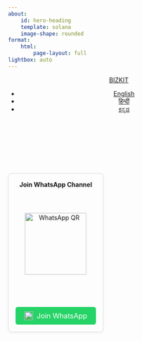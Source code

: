 ```yaml
---
about:
    id: hero-heading
    template: solana
    image-shape: rounded
format:
    html:
        page-layout: full
lightbox: auto
---
```


```{=html}
<style>
@import url('https://fonts.googleapis.com/css2?family=Noto+Sans+Devanagari:wght@400;700&display=swap');
@import url('https://fonts.googleapis.com/css2?family=Noto+Sans+Kannada:wght@400;700&display=swap');

/* Hindi Font */
.hi-font {
  font-family: 'Noto Sans Devanagari', sans-serif;
  font-size: 19px;
  line-height: 1.6;
}

/* Kannada Font */
.kn-font {
  font-family: 'Noto Sans Kannada', sans-serif;
  font-size: 19px;
  line-height: 1.6;
}

/* Tamil Font */
.ta-font {
  font-family: 'Catamaran', sans-serif;
  font-size: 17px;
  line-height: 1.6;
}

/* Telugu Font */
.te-font {
  font-family: 'Noto Sans Telugu', sans-serif;
  font-size: 17px;
  line-height: 1.6;
}

/* German Font */
.de-font {
  font-family: 'Noto Sans', sans-serif; /* Default for German */
  font-size: 19px;
  line-height: 1.6;
}

</style>
<!-- head.html additions -->
<header id="quarto-header" class="headroom fixed-top headroom--top headroom--bottom">
  <nav class="navbar navbar-expand-lg" data-bs-theme="dark">
    <div class="navbar-container container-fluid">
      <div class="navbar-brand-container mx-auto">
        <a class="navbar-brand" href="/">
          <span class="navbar-title">BIZKIT</span>
        </a>
      </div>

      <!-- Navigation Links -->
      <div class="collapse navbar-collapse show" id="navbarCollapse">
        <ul class="navbar-nav navbar-nav-scroll me-auto">
          <li class="nav-item">
            <a class="nav-link" href="/index-en.html">
              <span class="menu-text">English</span>
            </a>
          </li>
          <li class="nav-item">
            <a class="nav-link" href="/index-hi.html">
              <span class="menu-text">हिन्दी</span>
            </a>
          </li>
          <li class="nav-item">
            <a class="nav-link" href="/index-kn.html">
              <span class="menu-text">ಕನ್ನಡ</span>
            </a>
          </li>          
        </ul>
      </div>

    </div> <!-- /container-fluid -->
  </nav>
</header>

<style>
  .intro-optin-wrapper {
    display: flex;
    flex-direction: row;
    gap: 2rem;
    align-items: flex-start;
    flex-wrap: wrap;
  }

  .intro-section {
    flex: 1 1 55%;
    min-width: 300px;
  }

  @media (max-width: 768px) {
    .intro-optin-wrapper {
      flex-direction: column;
    }
  }

  .optin-container {
    display: flex;
    flex-wrap: wrap;
    gap: 20px;
    justify-content: space-between;
    align-items: stretch;
  }

  .channel-box {
    flex: 1 1 300px;
    display: flex;
    flex-direction: column;
    justify-content: space-between;
    align-items: center;
    border: 1px solid #ddd;
    border-radius: 8px;
    padding: 1rem;
    box-shadow: 0 2px 6px rgba(0,0,0,0.05);
    text-align: center;
    min-height: 360px;
    box-sizing: border-box;
  }

  .qr-img {
    width: 140px;
    height: 140px;
    margin: 1rem 0;
  }

  .subscribe-btn {
    display: inline-flex;
    align-items: center;
    justify-content: center;
    gap: 0.5rem;
    background-color: #007bff;
    color: white;
    border: none;
    border-radius: 5px;
    padding: 10px 20px;
    cursor: pointer;
    font-size: 1rem;
    text-decoration: none;
    margin-top: 1rem;
  }

  .subscribe-btn img {
    height: 20px;
    width: 20px;
  }

  .intro-text {
    text-align: left;
    white-space: pre-line;
    line-height: 1.6;
    margin-bottom: 2rem;
    padding-right: 0.5rem;
  }

  .language-selector {
    display: flex;
    gap: 1rem;
    justify-content: flex-start;
    margin-bottom: 1rem;
    flex-wrap: wrap;
  }

  @media (max-width: 768px) {
    .optin-container {
      flex-direction: column;
      align-items: stretch;
    }
  }

  .heading-wrapper {
    display: flex;
    align-items: center;
    justify-content: space-between;
    flex-wrap: wrap;
    gap: 1rem;
    margin-bottom: 1rem;
  }

  .heading-wrapper h2 {
    margin: 0;
    font-size: 1.8rem;
  }  
</style>

<!-- body.qmd content -->
<script>
  function updateLanguage(lang) {
    const langs = {
      'en': {
        hiText: "Welcome",
        hiIntro: "BizKit is a blog built on a simple idea: explain business, economics, and financial concepts by connecting them to real-world events — in a relishable and easily digestible way (just like a good biscuit 🍪), and without jargon. A new story is published every week, crafted to be easy to read and understand.\n The goal is to spark genuine curiosity about business and economics — especially among young minds. While science and programming courses are often tailored for kids, very little is said about how economies and businesses actually work in a kid-friendly way.\n BizKit hopes to change that. By using technology and offering content in multiple languages, we aim to reach as many young learners as possible — including those outside the English-medium of education.\n You can explore the blog in your preferred language using the options at the top of the page. If you'd like to stay updated, feel free to subscribe via WhatsApp. I promise not to spam you.",
        whatsappStrongText: "Join WhatsApp Channel",
        whatsappQR: "/assets/landing/qr-whatsapp-en.png",
        whatsappLink: 'https://whatsapp.com/channel/0029VbAwFip59PwKCh7Wwi1F',
      },
      'hi': {
        hiText: "नमस्ते",
        hiIntro: "BizKit एक ब्लॉग है जो एक आसान से विचार पर बना है: बिज़नेस, इकॉनॉमिक्स और फाइनेंस की बातों को असली दुनिया की घटनाओं से जोड़कर इस तरह समझाना कि पढ़ने में मज़ा भी आए और समझना भी आसान हो — ठीक वैसे जैसे एक अच्छा बिस्किट 🍪 खाने में अच्छा लगता है। और हां, इसमें किसी तरह का भारी-भरकम टेक्निकल शब्दों (जैसे जार्गन) का इस्तेमाल नहीं होता। हर हफ्ते एक नई कहानी पब्लिश होती है, जिसे इस तरह लिखा जाता है कि हर कोई आसानी से पढ़ और समझ सके।\n इसका मकसद है कि बिज़नेस और इकॉनॉमिक्स को लेकर लोगों, खासकर बच्चों और युवाओं में, असली दिलचस्पी जगाई जाए। जैसे साइंस और प्रोग्रामिंग के लिए बच्चों के लिए कोर्स बनाए जाते हैं, वैसे इकॉनॉमी और बिज़नेस की समझ बच्चों के लिए बहुत कम दी जाती है।\n BizKit यही बदलना चाहता है। टेक्नोलॉजी की मदद से और कई भाषाओं में कंटेंट देकर हम ज़्यादा से ज़्यादा बच्चों और नए सीखने वालों तक पहुँचना चाहते हैं — खासकर उन तक जो इंग्लिश मीडियम से नहीं हैं।\n आप इस ब्लॉग को अपनी पसंद की भाषा में पढ़ सकते हैं — ऊपर दिए गए विकल्पों से भाषा बदल सकते हैं। अगर आप अपडेट रहना चाहते हैं, तो WhatsApp से सब्सक्राइब कर सकते हैं। मैं वादा करता हूँ कि आपको स्पैम नहीं भेजा जाएगा।",
        whatsappStrongText: "व्हाट्सएप चैनल से जुड़ें",
        whatsappQR: '/assets/landing/qr-whatsapp-hi.png',
        whatsappLink: 'https://whatsapp.com/channel/0029VbAl8ug4o7qMtawhPL30',
      },
      'kn': {
        hiText: "ನಮಸ್ಕಾರ",
        hiIntro: "BizKit ಎಂಬುದು ಒಂದು ಸರಳ ಆಲೋಚನೆಯ ಮೇಲೆ ನಿರ್ಮಿತವಾದ ಬ್ಲಾಗ್: ನಿಜ ಜೀವನದ ಘಟನಗಳಿಗೆ ಸಂಪರ್ಕ ಹೊಂದಿಸಿ ವ್ಯವಹಾರ, ಆರ್ಥಿಕಶಾಸ್ತ್ರ ಮತ್ತು ಹಣಕಾಸಿನ ವಿಚಾರಗಳನ್ನು ಸುಲಭವಾಗಿ ಅರ್ಥವಾಗುವ ರೀತಿಯಲ್ಲಿ (ಒಳ್ಳೆಯ ಬಿಸ್ಕತ್🍪 ತಿನ್ನುವಂತೆ) ವಿವರಿಸುವುದು — ಯಾವುದೇ ಕಷ್ಟದ ಶಬ್ದಗಳು ಇಲ್ಲದೆ. ಪ್ರತೀ ವಾರ ಓದಲು ಸುಲಭವಾದ ಹೊಸ ಕಥೆಯನ್ನು ಇಲ್ಲಿ ಪ್ರಕಟಿಸಲಾಗುತ್ತದೆ.\n ಈ ಬ್ಲಾಗ್‌ನ ಉದ್ದೇಶ, ವಿಶೇಷವಾಗಿ ಯುವಮನಸ್ಸುಗಳಲ್ಲಿ ವ್ಯವಹಾರ ಮತ್ತು ಆರ್ಥಿಕಶಾಸ್ತ್ರದ ಬಗ್ಗೆ ನಿಜವಾದ ಕುತೂಹಲವನ್ನು ಹುಟ್ಟಿಸುವುದು. ವಿಜ್ಞಾನ ಮತ್ತು ಪ್ರೋಗ್ರಾಮಿಂಗ್ ಪಾಠಗಳು ಮಕ್ಕಳಿಗೆ ಇರುತ್ತವೆ, ಆದರೆ ಆರ್ಥಿಕತೆ ಮತ್ತು ವ್ಯವಹಾರಗಳು ಹೇಗೆ ಕೆಲಸ ಮಾಡುತ್ತವೆ ಎಂಬುದು ಮಕ್ಕಳಿಗೆ ಅರ್ಥವಾಗುವ ರೀತಿಯಲ್ಲಿ ಸಹಜವಾಗಿ ವಿವರಿಸುವುದು ಬಹುಷಃ ಕಡಿಮೆ.\n BizKit ಇದನ್ನು ಬದಲಾಯಿಸೋದು లక్ష್ಯವಾಗಿದೆ. ತಂತ್ರಜ್ಞಾನವನ್ನು ಉಪಯೋಗಿಸಿ ಮತ್ತು ವಿಷಯವನ್ನು ಹಲವಾರು ಭಾಷೆಗಳಲ್ಲಿ ನೀಡುವ ಮೂಲಕ, ನಾವು ಇಂಗ್ಲಿಷ್ ಮೀಡಿಯಂ ಅಲ್ಲದ ಮಕ್ಕಳನ್ನು ಸಹ ತಲುಪಲು ಇಚ್ಛಿಸುತ್ತೇವೆ.\n ಈ ಪುಟದ ಮೇಲ್ಭಾಗದಲ್ಲಿ ಇರುವ ಭಾಷಾ ಆಯ್ಕೆಗಳನ್ನು ಬಳಸಿ, ನೀವು ಬ್ಲಾಗ್ ಅನ್ನು ನಿಮ್ಮ ಇಷ್ಟದ ಭಾಷೆಯಲ್ಲಿ ಓದಬಹುದು. ನಿಮಗೆ ಹೊಸ ಕಥೆಗಳ ಬಗ್ಗೆ ಮಾಹಿತಿ ಬೇಕಾದರೆ, ದಯವಿಟ್ಟು ವಾಟ್ಸಾಪ್ ಮೂಲಕ ಚಂದಾದಾರರಾಗಿ. ನಿಮ್ಮ ವೈಯಕ್ತಿಕ ಮಾಹಿತಿ ನನಗೆ ಬೇಕಾಗಿಲ್ಲ, ಮತ್ತು ನಾನು ಸ್ಪ್ಯಾಮ್ ಮಾಡಲ್ಲ ಅನ್ನೋದು ಖಚಿತ.",
        whatsappStrongText: "ವಾಟ್ಸಾಪ್ ಚಾನೆಲ್‌ಗೆ ಸೇರಿ",
        whatsappQR: '/assets/landing/qr-whatsapp-kn.png',
        whatsappLink: 'https://whatsapp.com/channel/kn',
      },
      'ta': {
        hiText: "வணக்கம்",
        hiIntro: "BizKit என்பது ஒரு எளிய யோசனையில் அமைந்துள்ள ப்ளாக்: வணிகம், பொருளாதாரம் மற்றும் நிதி தொடர்பான கருத்துகளை உண்மையான நிகழ்வுகளுடன் இணைத்து சுவாரஸ்யமாகவும், எளிதில் புரிந்து கொள்ளக்கூடிய வகையிலும் (ஒரு நல்ல பிஸ்கெட் 🍪 போலவே) விவரிப்பது — அதிலும் மிக எளிய மொழியில். ஒவ்வொரு வாரமும் ஒரு புதிய கதை வெளியிடப்படுகிறது, அதை எளிதாக படிக்கவும் புரிந்து கொள்ளவும் உருவாக்குகிறோம்.\n இப்ப்ளாகின் நோக்கம் வணிகம் மற்றும் பொருளாதாரத்தைப் பற்றி சிறந்த ஆர்வத்தை உருவாக்குவதாகும் — குறிப்பாக இளம் மனங்களில். அறிவியல் மற்றும் நிரலாக்க பாடங்கள் குழந்தைகளுக்கேற்ப உருவாக்கப்படுகின்றன, ஆனால் பொருளாதாரம் மற்றும் வணிகம் எப்படிச் செயல்படுகிறது என்பதைக் குழந்தைகளுக்கேற்ப விளக்குவது அரிது.\n BizKit அதை மாற்றவே விரும்புகிறது. தொழில்நுட்பத்தைப் பயன்படுத்தி பல மொழிகளில் உள்ளடக்கம் வழங்குவதன்மூலம், ஆங்கிலம் மூலமல்லாத கல்வியைப் பெற்ற குழந்தைகளும் உட்பட அதிகமான மாணவர்களை அடைய முயல்கிறோம்.\n இந்த ப்ளாகை உங்களுக்குப் பிடித்த மொழியில் மேலே உள்ள விருப்பங்களை பயன்படுத்தி நீங்கள் ஆராயலாம். நீங்கள் புதுப்பிப்புகளைப் பெற விரும்பினால், WhatsApp மூலம் சுயமாகச் சேர்ந்துக்கொள்ளலாம். நான் உங்களை விளம்பர மெசேஜ்களால் தொந்தரவு செய்ய மாட்டேன்.",
        whatsappStrongText: "WhatsApp சேனலில் சேருங்கள்",
        whatsappQR: "/assets/landing/qr-whatsapp-ta.png",
        whatsappLink: "https://whatsapp.com/channel/0029VbAwFip59PwKCh7Wwi1F"
      },
      "te": {
        "hiText": "స్వాగతం",
        "hiIntro": "BizKit ఒక సాధారణ ఆలోచనపై తయారైన బ్లాగ్: వ్యాపారం, ఆర్థిక వ్యవస్థలు, మరియు ఫైనాన్స్ వంటి విషయాలను వాస్తవ ప్రపంచ ఘటనలతో కలిపి, సులభంగా అర్థమయ్యే విధంగా (ఒక మంచి బిస్కెట్ 🍪 లాగా) వివరించడమే లక్ష్యం. ప్రతి వారం కొత్త కథను ప్రచురిస్తాం, ఇది చదవడానికి మరియు అర్థం చేసుకోవడానికి చాలా ఈజీగా ఉంటుంది.\n వ్యాపారం మరియు ఆర్థిక రంగాలపై నిజమైన ఆసక్తిని నెలకొల్పడం లక్ష్యం — ముఖ్యంగా యువ మేధావుల్లో. సైన్స్ మరియు ప్రోగ్రామింగ్ కోసం చిన్నపిల్లల కోర్సులు అందుబాటులో ఉన్నా, ఆర్థిక వ్యవస్థలు మరియు వ్యాపారాలు ఎలా పనిచేస్తాయో పిల్లలకు స్నేహపూర్వకంగా ఎవరూ చెబట్లేదు.\n BizKit దీన్ని మార్చాలనుకుంటోంది. టెక్నాలజీ ఉపయోగించి మరియు అనేక భాషల్లో కంటెంట్ అందిస్తూ, ఇంగ్లిష్ మీడియం కాదని విద్యార్థులకు కూడా చేరాలని ప్రయత్నిస్తున్నాం.\n పేజీపై పై భాగంలో ఉన్న భాషా ఎంపికలతో మీరు మీకు నచ్చిన భాషలో ఈ బ్లాగ్‌ను చూడవచ్చు. మీరు తాజా కథల గురించి తెలుసుకోవాలనుకుంటే, WhatsApp ద్వారా సబ్‌స్క్రైబ్ అవ్వండి. మీకు అనవసరమైన మెసేజులు పంపమని మాటిస్తున్నాను.",
        "whatsappStrongText": "WhatsApp చానెల్‌ లో చేరండి",
        "whatsappQR": "/assets/landing/qr-whatsapp-te.png",
        "whatsappLink": "https://whatsapp.com/channel/0029VbAwFip59PwKCh7Wwi1F"
      },
      "de": {
        "hiText": "Willkommen",
        "hiIntro": "BizKit ist ein Blog, der auf einer einfachen Idee basiert: Geschäfts-, Wirtschafts- und Finanzthemen durch echte Ereignisse erklären – auf eine unterhaltsame und leicht verständliche Art (so wie ein leckerer Keks 🍪) und ohne komplizierte Fachbegriffe. Jede Woche gibt es eine neue Geschichte, die einfach zu lesen und zu verstehen ist.\n Das Ziel ist es, echtes Interesse an Wirtschaft und Unternehmen zu wecken – besonders bei jungen Menschen. Während es viele Wissenschafts- und Programmierkurse für Kinder gibt, wird selten kindgerecht erklärt, wie Wirtschaft und Unternehmen wirklich funktionieren.\n BizKit möchte das ändern. Mit Hilfe von Technik und Inhalten in mehreren Sprachen wollen wir möglichst viele junge Lernende erreichen – auch die, die nicht auf Englisch unterrichtet werden.\n Du kannst den Blog in deiner Lieblingssprache lesen, indem du oben auf der Seite die Sprache auswählst. Wenn du auf dem Laufenden bleiben möchtest, kannst du dich gerne über WhatsApp anmelden. Versprochen: kein Spam!",
        "whatsappStrongText": "WhatsApp-Kanal beitreten",
        "whatsappQR": "/assets/landing/qr-whatsapp-de.png",
        "whatsappLink": "https://whatsapp.com/channel/0029VbAwFip59PwKCh7Wwi1F"
      }
    };

    const data = langs[lang];
    document.getElementById('hiText').innerText = data.hiText;
    document.getElementById('hiIntro').innerText = data.hiIntro;
    document.getElementById('whatsappStrongText').innerText = data.whatsappStrongText;
    document.getElementById('qrWhatsapp').src = data.whatsappQR;
    document.getElementById('whatsappJoinBtn').href = data.whatsappLink;

    // 👇 Font toggle logic
    // Remove all font classes first to avoid conflicts
      document.body.classList.remove('hi-font', 'kn-font', 'ta-font', 'te-font', 'ml-font', 'mr-font', 'de-font');

      // Add the appropriate font class based on the selected language
      if (lang === 'hi') {
        document.body.classList.add('hi-font');
      } else if (lang === 'kn') {
        document.body.classList.add('kn-font');
      } else if (lang === 'ta') {
        document.body.classList.add('ta-font');
      } else if (lang === 'te') {
        document.body.classList.add('te-font');
      } else if (lang === 'de') {
        document.body.classList.add('de-font');
      } else {
        // Fallback: if no language matches, apply the default English font
        document.body.classList.add('en-font');
      }
  }

  document.addEventListener('DOMContentLoaded', () => {
      updateLanguage('te');
    });
</script>

<img src="/assets/landing/qr-whatsapp-hi.png" style="display:none;" />
<img src="/assets/landing/qr-whatsapp-kn.png" style="display:none;" />
<img src="/assets/landing/qr-whatsapp-ta.png" style="display:none;" />
<img src="/assets/landing/qr-whatsapp-te.png" style="display:none;" />
<img src="/assets/landing/qr-whatsapp-de.png" style="display:none;" />

<div class="heading-wrapper">
  <h2 id="hiText"></h2>
</div>

<div class="intro-optin-wrapper">
  <div class="intro-section">
    <div id="hiIntro" class="intro-text"></div>
  </div>

  <div class="optin-container">
    <div class="channel-box">
      <strong id="whatsappStrongText">Join WhatsApp Channel</strong>
      <img id="qrWhatsapp" class="qr-img" src="/assets/landing/qr-whatsapp-en.png" alt="WhatsApp QR">
      <a id="whatsappJoinBtn" class="subscribe-btn" href="https://whatsapp.com/channel/0029VbAwFip59PwKCh7Wwi1F" style="background-color: #25D366;">
        <img src="/assets/landing/icons8-whatsapp-48.png" alt="WhatsApp"> Join WhatsApp
      </a>
    </div>
  </div>
</div>
```